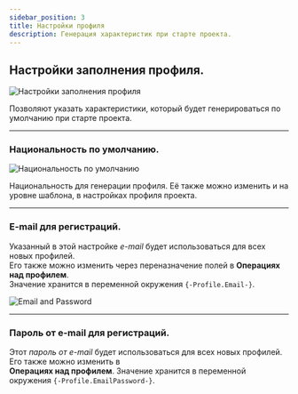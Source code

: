 ```yaml
---
sidebar_position: 3
title: Настройки профиля
description: Генерация характеристик при старте проекта.
---  
```


## Настройки заполнения профиля.  
![Настройки заполнения профиля](./assets/Profile_Setting/Profile_Setting_pic1.png)   

Позволяют указать характеристики, который будет генерироваться по умолчанию при старте проекта.  
_______________________________________________
### Национальность по умолчанию.  
![Национальность по умолчанию](./assets/Profile_Setting/Profile_Setting_pic2.png)  
   
Национальность для генерации профиля. Её также можно изменить и на уровне шаблона, в настройках профиля проекта.  
_______________________________________________
### E-mail для регистраций.  
Указанный в этой настройке *e-mail* будет использоваться для всех новых профилей.  
Его также можно изменить через переназначение полей в **Операциях над профилем**.  
Значение хранится в переменной окружения `{-Profile.Email-}`.  

![Email and Password](./assets/Profile_Setting/Profile_Setting_pic3.png)   
_______________________________________________
### Пароль от e-mail для регистраций.  
Этот *пароль от e-mail* будет использоваться для всех новых профилей. Его также можно изменить в  
**Операциях над профилем**. Значение хранится в переменной окружения `{-Profile.EmailPassword-}`.